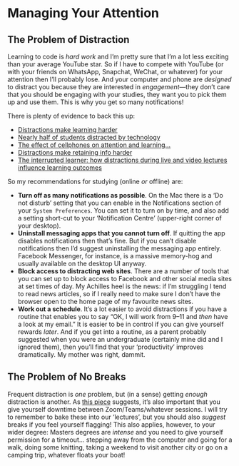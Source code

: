 # Managing Your Attention

## The Problem of Distraction

Learning to code is *hard work* and I'm pretty sure that I'm a lot less exciting than your average YouTube star. So if I have to compete with YouTube (or with your friends on WhatsApp, Snapchat, WeChat, or whatever) for your attention then I'll probably lose. And your computer and phone are *designed* to distract you because they are interested in *engagement*---they don't care that you should be engaging with your studies, they want you to pick them up and use them. This is why you get so many notifications!

There is plenty of evidence to back this up:

- [Distractions make learning harder](https://www.cbsnews.com/news/distractions-make-learning-harder/)
- [Nearly half of students distracted by technology](https://www.insidehighered.com/digital-learning/article/2019/07/10/survey-shows-nearly-half-students-distracted-technology)
- [The effect of cellphones on attention and learning...](https://www.sciencedirect.com/science/article/abs/pii/S0747563218301912)
- [Distractions make retaining info harder](https://www.uofmhealth.org/news/archive/201712/distractions-make-retaining-information-harder)
- [The interrupted learner: how distractions during live and video lectures influence learning outcomes](https://anatomypubs.onlinelibrary.wiley.com/doi/abs/10.1002/ase.1754)

So my recommendations for studying (online *or* offline) are:

- **Turn off as many notifications as possible**. On the Mac there is a 'Do not disturb' setting that you can enable in the Notifications section of your `System Preferences`. You can set it to turn on by time, and also add a setting short-cut to your 'Notification Centre' (upper-right corner of your desktop). 
- **Uninstall messaging apps that you cannot turn off**. If quitting the app disables notifications then that's fine. But if you can't disable notifications then I'd suggest uninstalling the messaging app entirely. Facebook Messenger, for instance, is a massive memory-hog and usually available on the desktop UI anyway.
- **Block access to distracting web sites**. There are a number of tools that you can set up to block access to Facebook and other social media sites at set times of day. My Achilles heel is the news: if I'm struggling I tend to read news articles, so if I really need to make sure I don't have the browser open to the home page of my favourite news sites.
- **Work out a schedule**. It's a lot easier to avoid distractions if you have a routine that enables you to say "OK, I will work from 9–11 and *then* have a look at my email." It is easier to be in control if you can give yourself rewards *later*. And if you get into a routine, as a parent probably suggested when you were an undergraduate (certainly mine did and I ignored them), then you'll find that your 'productivity' improves dramatically. My mother was right, dammit.

## The Problem of No Breaks

Frequent distraction is *one* problem, but (in a sense) getting *enough* distraction is another. As [this piece](https://forge.medium.com/the-2-minute-reset-to-take-before-every-meeting-a8da97857681) suggests, it's also important that you give yourself downtime between Zoom/Teams/whatever sessions. I will try to remember to bake these into our 'lectures', but you should also *suggest* breaks if you feel yourself flagging! This also applies, however, to your wider degree: Masters degrees are *intense* and you need to give yourself permission for a timeout... stepping away from the computer and going for a walk, doing some knitting, taking a weekend to visit another city or go on a camping trip, whatever floats your boat!
